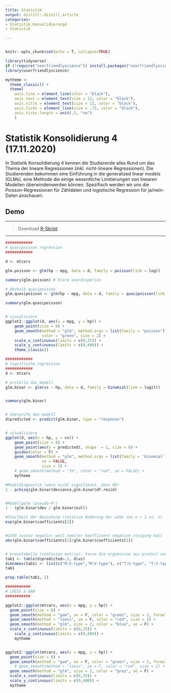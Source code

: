 ```yaml
---
title: Statistik
output: distill::distill_article
categories:
- Statistik_Konsolidierung4
- Statistik

---
```


```r

```
```r

knitr::opts_chunk$set(echo = T, collapse=TRUE)

library(tidyverse)
if (!require("userfriendlyscience")) install.packages("userfriendlyscience")
library(userfriendlyscience)

mytheme <- 
  theme_classic() + 
  theme(
    axis.line = element_line(color = "black"), 
    axis.text = element_text(size = 12, color = "black"), 
    axis.title = element_text(size = 12, color = "black"), 
    axis.ticks = element_line(size = .75, color = "black"), 
    axis.ticks.length = unit(.5, "cm")
    )

```

# Statistik Konsolidierung 4 (17.11.2020)

In Statistik Konsolidierung 4 kennen die Studierende alles Rund um das Thema der lineare Regressionen (inkl. nicht-lineare Regressionen). Die Studierenden bekommen eine Einführung in die generalized linear models (GLMs), eine Methode die einige wesentliche Limitierungen von linearen Modellen überwindenwerden können. Spezifisch werden wir uns die Poisson-Regressionen für Zähldaten und logistische Regression für ja/nein-Daten anschauen.

## Demo

*****

>Download [R-Skript](demoskript_lineare_modelle_teil2.R)

*****


```r
############
# quasipoisson regression
############

d <- mtcars

glm.poisson <- glm(hp ~ mpg, data = d, family = poisson(link = log))

summary(glm.poisson) # klare overdisperion

# deshalb quasipoisson
glm.quasipoisson <- glm(hp ~ mpg, data = d, family = quasipoisson(link = log))

summary(glm.quasipoisson)


# visualisiere
ggplot2::ggplot(d, aes(x = mpg, y = hp)) + 
    geom_point(size = 8) + 
    geom_smooth(method = "glm", method.args = list(family = "poisson"), se = F,
                color = "green", size = 2) + 
    scale_x_continuous(limits = c(0,35)) + 
    scale_y_continuous(limits = c(0,400)) + 
    theme_classic()


```



```r
############
# logistische regression
############
d <- mtcars

# erstelle das modell
glm.binar <- glm(vs ~ hp, data = d, family = binomial(link = logit)) 


summary(glm.binar)


# überprüfe das modell
d$predicted <- predict(glm.binar, type = "response")


# visualisiere
ggplot(d, aes(x = hp, y = vs)) +    
    geom_point(size = 8) +
    geom_point(aes(y = predicted), shape  = 1, size = 6) +
    guides(color = F) +
    geom_smooth(method = "glm", method.args = list(family = 'binomial'), 
                se = FALSE,
                size = 2) +
    # geom_smooth(method = "lm", color = "red", se = FALSE) +
    mytheme

#Modeldiagnostik (wenn nicht signifikant, dann OK)
1 - pchisq(glm.binar$deviance,glm.binar$df.resid)  


#Modellgüte (pseudo-R²)
1 - (glm.binar$dev / glm.binar$null)  

#Steilheit der Beziehung (relative Änderung der odds von x + 1 vs. x)
exp(glm.binar$coefficients[2])


#LD50 (wieso negativ: weil zweiter koeffizient negative steigung hat)
abs(glm.binar$coefficients[1]/glm.binar$coefficients[2])


# kreuztabelle (confusion matrix): fasse die ergebnisse aus predict und "gegebenheiten, realität" zusammen
tab1 <- table(d$predicted>.5, d$vs)
dimnames(tab1) <- list(c("M:S-type","M:V-type"), c("T:S-type", "T:V-type"))
tab1

prop.table(tab1, 2)

```



```r

###########
# LOESS & GAM
###########

ggplot2::ggplot(mtcars, aes(x = mpg, y = hp)) + 
  geom_point(size = 8) + 
  geom_smooth(method = "gam", se = F, color = "green", size = 2, formula = y ~ s(x, bs = "cs")) + 
  geom_smooth(method = "loess", se = F, color = "red", size = 2) + 
  geom_smooth(method = "glm", size = 2, color = "blue", se = F) + 
  scale_x_continuous(limits = c(0,35)) + 
    scale_y_continuous(limits = c(0,400)) + 
    mytheme


ggplot2::ggplot(mtcars, aes(x = mpg, y = hp)) + 
  geom_point(size = 8) + 
  geom_smooth(method = "gam", se = F, color = "green", size = 2, formula = y ~ s(x, bs = "cs")) + 
    # geom_smooth(method = "loess", se = F, color = "red", size = 2) + 
  geom_smooth(method = "glm", size = 2, color = "grey", se = F) + 
  scale_x_continuous(limits = c(0,35)) + 
  scale_y_continuous(limits = c(0,400)) + 
  mytheme


```



